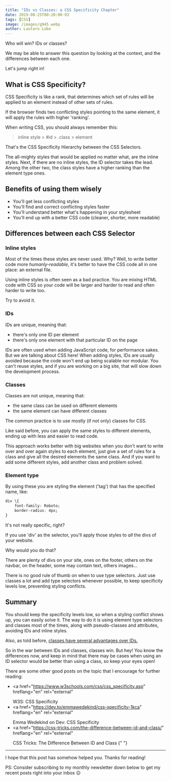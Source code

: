 ```yaml
---
title: "IDs vs Classes: a CSS Specificity Chapter"
date: 2019-08-25T00:20:00-03
tags: [CSS]
image: /images/g945.webp
author: Lautaro Lobo
---
```


Who will win? IDs or classes?

We may be able to answer this question by looking at the context, and the differences between each one.

Let's jump right in!

## What is CSS Specificity?

CSS Specificity is like a rank, that determines which set of rules will be applied to an element instead of other sets of rules.

If the browser finds two conflicting styles pointing to the same element, it will apply the rules with higher 'ranking'.

When writing CSS, you should always remember this:

> inline style > #id > .class > element

That's the CSS Specificity Hierarchy between the CSS Selectors.

The all-mighty styles that would be applied no matter what, are the inline styles. Next, if there are no inline styles, the ID selector takes the lead. Among the other two, the class styles have a higher ranking than the element type ones.

## Benefits of using them wisely

- You'll get less conflicting styles
- You'll find and correct conflicting styles faster
- You'll understand better what's happening in your stylesheet
- You'll end up with a better CSS code (cleaner, shorter, more readable)

## Differences between each CSS Selector

### Inline styles

Most of the times these styles are never used. Why? Well, to write better code more _humanly-readable_, it's better to have the CSS code all in one place: an external file.

Using inline styles is often seen as a bad practice. You are mixing HTML code with CSS so your code will be larger and harder to read and often harder to write too.

Try to avoid it.

### IDs

IDs are unique, meaning that:

- there's only one ID per element
- there's only one element with that particular ID on the page

IDs are often used when adding JavaScript code, for performance sakes. But we are talking about CSS here! When adding styles, IDs are usually avoided because the code won't end up being scalable nor modular. You can't reuse styles, and if you are working on a big site, that will slow down the development process.

### Classes

Classes are not unique, meaning that:

- the same class can be used on different elements
- the same element can have different classes

The common practice is to use mostly (if not only) classes for CSS.

Like said before, you can apply the same styles to different elements, ending up with less and easier to read code.

This approach works better with big websites when you don't want to write over and over again styles to each element, just give a set of rules for a class and give all the desired elements the same class. And if you want to add some different styles, add another class and problem solved.

### Element type

By using these you are styling the element ('tag') that has the specified name, like:

```css
div \{
    font-family: Roboto;
    border-radius: 4px;
}
```

It's not really specific, right?

If you use 'div' as the selector, you'll apply those styles to _all_ the divs of your website.

Why would you do that?

There are plenty of divs on your site, ones on the footer, others on the navbar, on the header, some may contain text, others images...

There is no good rule of thumb on when to use type selectors. Just use classes a lot and add type selectors whenever possible, to keep specificity levels low, preventing styling conflicts.

## Summary

You should keep the specificity levels low, so when a styling conflict shows up, you can easily solve it. The way to do it is using element type selectors and classes most of the times, along with pseudo-classes and attributes, avoiding IDs and inline styles.

Also, as told before, <a href="https://dev.to/clairecodes/reasons-not-to-use-ids-in-css-4ni4" hreflang="en" rel="external">classes have several advantages over IDs.</a>

So in the war between IDs and classes, classes win. But hey! You know the differences now, and keep in mind that there may be cases when using an ID selector would be better than using a class, so keep your eyes open!

There are some other good posts on the topic that I encourage for further reading:

- <a
    href="https://www.w3schools.com/css/css_specificity.asp"
    hreflang="en"
    rel="external"
  >
    W3S: CSS Specificity
  </a>
- <a
    href="https://dev.to/emmawedekind/css-specificity-1kca"
    hreflang="en"
    rel="external"
  >
    Emma Wedekind on Dev: CSS Specificity
  </a>
- <a
    href="https://css-tricks.com/the-difference-between-id-and-class/"
    hreflang="en"
    rel="external"
  >
    CSS Tricks: The Difference Between ID and Class
  </a>{" "}

<hr></hr>

I hope that this post has somehow helped you. Thanks for reading!

PS: Consider subscribing to my monthly newsletter down below to get my recent posts right into your inbox 😉

<script type="application/ld+json">
\{
 "@context": "https://schema.org", 
 "@type": "BlogPosting",
 "url": "https://lautarolobo.xyz/blog/ids-vs-classes-a-css-specificity-chapter",
 "mainEntityOfPage": "https://lautarolobo.xyz/blog/ids-vs-classes-a-css-specificity-chapter",
 "headline": "IDs vs Classes: a CSS Specificity Chapter",
 "alternativeHeadline": "Which one should I use? IDs or Classes?",
 "image": "https://lautarolobo.xyz/images/g945-afa10c28.png",
 "genre": "Web Development", 
 "keywords": [
  "CSS", 
  "Web Development", 
  "Web Design", 
  "Front-End" ,
  "UX",
  "UI"
],  
 "wordcount": "778",
 "datePublished": "2019-08-25",
 "dateCreated": "2019-08-25",
 "dateModified": "2024-06-25",
 "description": "Thousands of Web Developers asked the question, which one should I use? IDs or Classes? We will answer this question by explaining what CSS Specificity is and how it's related to the correct usage of CSS selectors",
 "isFamilyFriendly": "true",
 "publisher": \{
  "@type": "Organization",
  "name": "Lautaro Jordan Lobo Ravarotto",
  "url": "https://lautarolobo.xyz",
  "logo": \{  
   "@type": "ImageObject",
   "author": "Lautaro Jordan Lobo Ravarotto",
   "url": "https://imgsafe.org/image/5709e8ceba.png"
   }
  },
 "author": \{
  "@type": "Person",
  "name": "Lautaro Jordan Lobo Ravarotto",
  "url": "https://lautarolobo.xyz",
  "email": "contact@lautarolobo.xyz",
  "birthDate": "2000-04-12",
  "gender": "male",
  "nationality": "Argentina",
  "alumniOf": \{
   "@type": "CollegeOrUniversity",
   "legalName": "National University of Córdoba",
   "sameAs": "https://en.wikipedia.org/wiki/National_University_of_C%C3%B3rdoba",
   "location": \{
    "@type": "Place",
    "sameAs": "http://unc.edu.ar",
    "name": "National University of Córdoba",
    "address": \{
      "@type": "PostalAddress",
      "streetAddress": "Av. Haya de la Torre s/n",
      "addressCountry": "Argentina",
      "addressLocality": "Córdoba",
      "postalCode": "5000" 
      }
     }
    }
   },
 "creator": \{
  "@type": "Person",
  "name": "Lautaro Jordan Lobo Ravarotto",
  "url": "https://lautarolobo.xyz",
  "email": "contact@lautarolobo.xyz",
  "birthDate": "2000-04-12",
  "gender": "male",
  "nationality": "Argentina",
  "alumniOf": \{
   "@type": "CollegeOrUniversity",
   "legalName": "National University of Córdoba",
   "sameAs": "https://en.wikipedia.org/wiki/National_University_of_C%C3%B3rdoba",
   "location": \{
    "@type": "Place",
    "sameAs": "http://unc.edu.ar",
    "name": "National University of Córdoba",
    "address": \{
      "@type": "PostalAddress",
      "streetAddress": "Av. Haya de la Torre s/n",
      "addressCountry": "Argentina",
      "addressLocality": "Córdoba",
      "postalCode": "5000" 
      }
     }
    }   
   }
  }
 }
},
</script>
